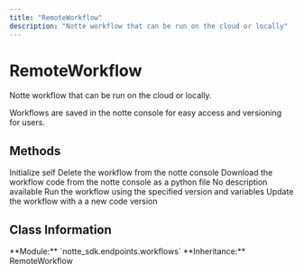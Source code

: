 ```yaml
---
title: "RemoteWorkflow"
description: "Notte workflow that can be run on the cloud or locally"
---
```


# RemoteWorkflow

Notte workflow that can be run on the cloud or locally.

Workflows are saved in the notte console for easy access and versioning for users.

## Methods

<CardGroup cols={2}>
  <Card
    title="__init__"
    icon="function"
    href="/sdk-reference/remoteworkflow/__init__"
  >
    Initialize self
  </Card>
  <Card
    title="delete"
    icon="function"
    href="/sdk-reference/remoteworkflow/delete"
  >
    Delete the workflow from the notte console
  </Card>
  <Card
    title="download"
    icon="function"
    href="/sdk-reference/remoteworkflow/download"
  >
    Download the workflow code from the notte console as a python file
  </Card>
  <Card
    title="get_url"
    icon="function"
    href="/sdk-reference/remoteworkflow/get_url"
  >
    No description available
  </Card>
  <Card
    title="run"
    icon="function"
    href="/sdk-reference/remoteworkflow/run"
  >
    Run the workflow using the specified version and variables
  </Card>
  <Card
    title="update"
    icon="function"
    href="/sdk-reference/remoteworkflow/update"
  >
    Update the workflow with a a new code version
  </Card>
</CardGroup>

## Class Information

<Info>
**Module:** `notte_sdk.endpoints.workflows`
**Inheritance:** RemoteWorkflow
</Info>
